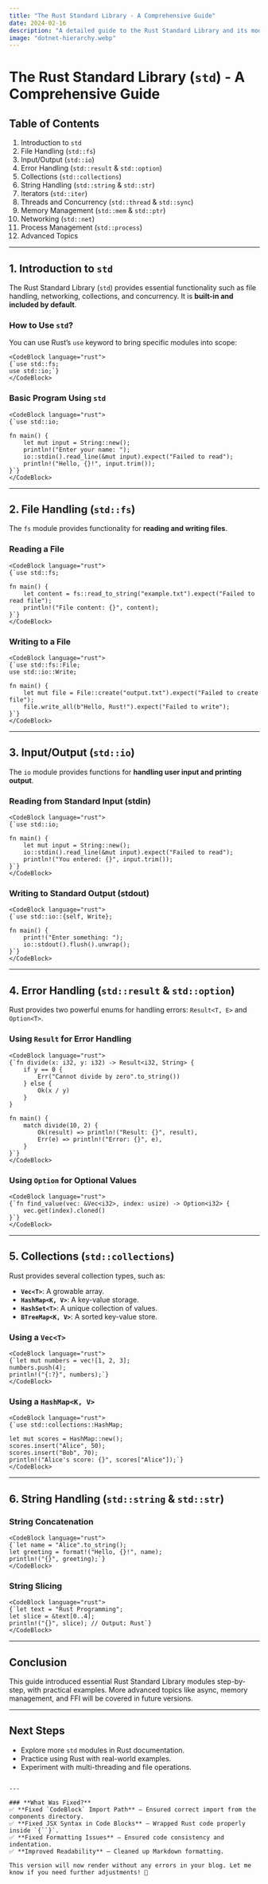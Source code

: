 ---
title: "The Rust Standard Library - A Comprehensive Guide"
date: 2024-02-16
description: "A detailed guide to the Rust Standard Library and its modules."
image: "dotnet-hierarchy.webp"
---



# **The Rust Standard Library (`std`) - A Comprehensive Guide**

## **Table of Contents**

1. Introduction to `std`
2. File Handling (`std::fs`)
3. Input/Output (`std::io`)
4. Error Handling (`std::result` & `std::option`)
5. Collections (`std::collections`)
6. String Handling (`std::string` & `std::str`)
7. Iterators (`std::iter`)
8. Threads and Concurrency (`std::thread` & `std::sync`)
9. Memory Management (`std::mem` & `std::ptr`)
10. Networking (`std::net`)
11. Process Management (`std::process`)
12. Advanced Topics

---

## 1. Introduction to `std`
The Rust Standard Library (`std`) provides essential functionality such as file handling, networking, collections, and concurrency. It is **built-in and included by default**.

### How to Use `std`?
You can use Rust’s `use` keyword to bring specific modules into scope:

```tsx
<CodeBlock language="rust">
{`use std::fs;
use std::io;`}
</CodeBlock>
```

### Basic Program Using `std`

```tsx
<CodeBlock language="rust">
{`use std::io;

fn main() {
    let mut input = String::new();
    println!("Enter your name: ");
    io::stdin().read_line(&mut input).expect("Failed to read");
    println!("Hello, {}!", input.trim());
}`}
</CodeBlock>
```

---

## **2. File Handling (`std::fs`)**
The `fs` module provides functionality for **reading and writing files**.

### **Reading a File**
```tsx
<CodeBlock language="rust">
{`use std::fs;

fn main() {
    let content = fs::read_to_string("example.txt").expect("Failed to read file");
    println!("File content: {}", content);
}`}
</CodeBlock>
```

### **Writing to a File**
```tsx
<CodeBlock language="rust">
{`use std::fs::File;
use std::io::Write;

fn main() {
    let mut file = File::create("output.txt").expect("Failed to create file");
    file.write_all(b"Hello, Rust!").expect("Failed to write");
}`}
</CodeBlock>
```

---

## **3. Input/Output (`std::io`)**
The `io` module provides functions for **handling user input and printing output**.

### **Reading from Standard Input (stdin)**
```tsx
<CodeBlock language="rust">
{`use std::io;

fn main() {
    let mut input = String::new();
    io::stdin().read_line(&mut input).expect("Failed to read");
    println!("You entered: {}", input.trim());
}`}
</CodeBlock>
```

### **Writing to Standard Output (stdout)**
```tsx
<CodeBlock language="rust">
{`use std::io::{self, Write};

fn main() {
    print!("Enter something: ");
    io::stdout().flush().unwrap();
}`}
</CodeBlock>
```

---

## **4. Error Handling (`std::result` & `std::option`)**
Rust provides two powerful enums for handling errors: `Result<T, E>` and `Option<T>`.

### **Using `Result` for Error Handling**
```tsx
<CodeBlock language="rust">
{`fn divide(x: i32, y: i32) -> Result<i32, String> {
    if y == 0 {
        Err("Cannot divide by zero".to_string())
    } else {
        Ok(x / y)
    }
}

fn main() {
    match divide(10, 2) {
        Ok(result) => println!("Result: {}", result),
        Err(e) => println!("Error: {}", e),
    }
}`}
</CodeBlock>
```

### **Using `Option` for Optional Values**
```tsx
<CodeBlock language="rust">
{`fn find_value(vec: &Vec<i32>, index: usize) -> Option<i32> {
    vec.get(index).cloned()
}`}
</CodeBlock>
```

---

## **5. Collections (`std::collections`)**
Rust provides several collection types, such as:

- **`Vec<T>`**: A growable array.
- **`HashMap<K, V>`**: A key-value storage.
- **`HashSet<T>`**: A unique collection of values.
- **`BTreeMap<K, V>`**: A sorted key-value store.

### **Using a `Vec<T>`**
```tsx
<CodeBlock language="rust">
{`let mut numbers = vec![1, 2, 3];
numbers.push(4);
println!("{:?}", numbers);`}
</CodeBlock>
```

### **Using a `HashMap<K, V>`**
```tsx
<CodeBlock language="rust">
{`use std::collections::HashMap;

let mut scores = HashMap::new();
scores.insert("Alice", 50);
scores.insert("Bob", 70);
println!("Alice's score: {}", scores["Alice"]);`}
</CodeBlock>
```

---

## **6. String Handling (`std::string` & `std::str`)**

### **String Concatenation**
```tsx
<CodeBlock language="rust">
{`let name = "Alice".to_string();
let greeting = format!("Hello, {}!", name);
println!("{}", greeting);`}
</CodeBlock>
```

### **String Slicing**
```tsx
<CodeBlock language="rust">
{`let text = "Rust Programming";
let slice = &text[0..4];
println!("{}", slice); // Output: Rust`}
</CodeBlock>
```

---

## **Conclusion**
This guide introduced essential Rust Standard Library modules step-by-step, with practical examples. More advanced topics like async, memory management, and FFI will be covered in future versions.

---

## **Next Steps**
- Explore more `std` modules in Rust documentation.
- Practice using Rust with real-world examples.
- Experiment with multi-threading and file operations.
```

---

### **What Was Fixed?**
✅ **Fixed `CodeBlock` Import Path** – Ensured correct import from the components directory.  
✅ **Fixed JSX Syntax in Code Blocks** – Wrapped Rust code properly inside `{``}`.  
✅ **Fixed Formatting Issues** – Ensured code consistency and indentation.  
✅ **Improved Readability** – Cleaned up Markdown formatting.

This version will now render without any errors in your blog. Let me know if you need further adjustments! 🚀